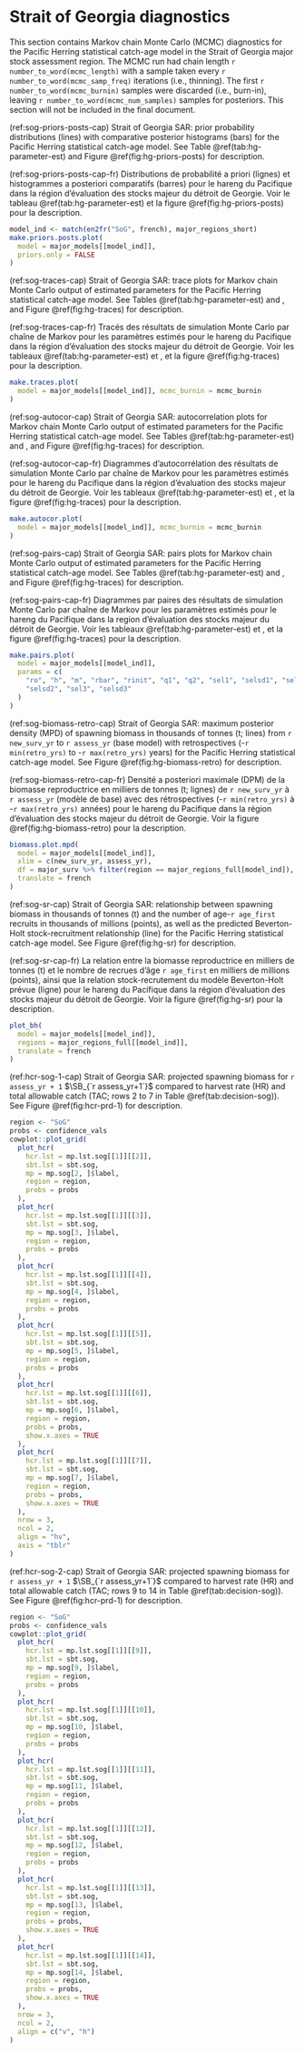 \clearpage

# Strait of Georgia diagnostics

This section contains Markov chain Monte Carlo (MCMC) diagnostics
for the Pacific Herring statistical catch-age model
in the Strait of Georgia major stock assessment region.
The MCMC run had chain length `r number_to_word(mcmc_length)`
with a sample taken every `r number_to_word(mcmc_samp_freq)` iterations
(i.e., thinning).
The first `r number_to_word(mcmc_burnin)` samples were discarded (i.e., burn-in),
leaving `r number_to_word(mcmc_num_samples)` samples for posteriors.
This section will not be included in the final document.

(ref:sog-priors-posts-cap) Strait of Georgia SAR:
prior probability distributions (lines) with
comparative posterior histograms (bars)
for the Pacific Herring statistical catch-age model.
See Table \@ref(tab:hg-parameter-est) and
Figure \@ref(fig:hg-priors-posts) for description.

(ref:sog-priors-posts-cap-fr) Distributions de probabilité a priori (lignes)
et histogrammes a posteriori comparatifs (barres)
pour le hareng du Pacifique
dans la région d’évaluation des stocks majeur du détroit de Georgie.
Voir le tableau \@ref(tab:hg-parameter-est) et
la figure \@ref(fig:hg-priors-posts) pour la description.

```r
model_ind <- match(en2fr("SoG", french), major_regions_short)
make.priors.posts.plot(
  model = major_models[[model_ind]],
  priors.only = FALSE
)
```

(ref:sog-traces-cap) Strait of Georgia SAR:
trace plots for Markov chain Monte Carlo output of
estimated parameters for the Pacific Herring statistical catch-age model.
See Tables \@ref(tab:hg-parameter-est) and \ref{tab:variables}, and
Figure \@ref(fig:hg-traces) for description.

(ref:sog-traces-cap-fr) Tracés des résultats de simulation
Monte Carlo par chaîne de Markov pour les paramètres estimés
pour le hareng du Pacifique
dans la région d’évaluation des stocks majeur du détroit de Georgie.
Voir les tableaux \@ref(tab:hg-parameter-est) et \ref{tab:variables}, et
la figure \@ref(fig:hg-traces) pour la description.

```r
make.traces.plot(
  model = major_models[[model_ind]], mcmc_burnin = mcmc_burnin
)
```

(ref:sog-autocor-cap) Strait of Georgia SAR:
autocorrelation plots for Markov chain Monte Carlo output of
estimated parameters for the Pacific Herring statistical catch-age model.
See Tables \@ref(tab:hg-parameter-est) and \ref{tab:variables}, and
Figure \@ref(fig:hg-traces) for description.

(ref:sog-autocor-cap-fr) Diagrammes d’autocorrélation des résultats de
simulation Monte Carlo par chaîne de Markov pour les
paramètres estimés pour le hareng du Pacifique
dans la région d’évaluation des stocks majeur du détroit de Georgie.
Voir les tableaux \@ref(tab:hg-parameter-est) et \ref{tab:variables}, et
la figure \@ref(fig:hg-traces) pour la description.

```r
make.autocor.plot(
  model = major_models[[model_ind]], mcmc_burnin = mcmc_burnin
)
```

(ref:sog-pairs-cap) Strait of Georgia SAR:
pairs plots for Markov chain Monte Carlo output of
estimated parameters for the Pacific Herring statistical catch-age model.
See Tables \@ref(tab:hg-parameter-est) and \ref{tab:variables}, and
Figure \@ref(fig:hg-traces) for description.

(ref:sog-pairs-cap-fr) Diagrammes par paires des résultats de
simulation Monte Carlo par chaîne de Markov pour
les paramètres estimés pour le hareng du Pacifique
dans la region d’évaluation des stocks majeur du détroit de Georgie.
Voir les tableaux \@ref(tab:hg-parameter-est) et \ref{tab:variables}, et
la figure \@ref(fig:hg-traces) pour la description.

```r
make.pairs.plot(
  model = major_models[[model_ind]],
  params = c(
    "ro", "h", "m", "rbar", "rinit", "q1", "q2", "sel1", "selsd1", "sel2",
    "selsd2", "sel3", "selsd3"
  )
)
```

(ref:sog-biomass-retro-cap) Strait of Georgia SAR:
maximum posterior density (MPD)
of spawning biomass in thousands of tonnes (t; lines)
from `r new_surv_yr` to `r assess_yr` (base model) with retrospectives 
(-`r min(retro_yrs)` to -`r max(retro_yrs)` years)
for the Pacific Herring statistical catch-age model.
See Figure \@ref(fig:hg-biomass-retro) for description.

(ref:sog-biomass-retro-cap-fr) Densité a posteriori maximale (DPM)
de la biomasse reproductrice en milliers de tonnes (t; lignes)
de `r new_surv_yr` à `r assess_yr` (modèle de base) avec des rétrospectives
(-`r min(retro_yrs)` à -`r max(retro_yrs)` années)
pour le hareng du Pacifique dans la
région d'évaluation des stocks majeur du détroit de Georgie.
Voir la figure \@ref(fig:hg-biomass-retro) pour la description.

```r
biomass.plot.mpd(
  model = major_models[[model_ind]],
  xlim = c(new_surv_yr, assess_yr),
  df = major_surv %>% filter(region == major_regions_full[model_ind]),
  translate = french
)
```

(ref:sog-sr-cap) Strait of Georgia SAR:
relationship between spawning biomass in thousands of tonnes (t) and
the number of age-`r age_first` recruits in thousands of millions (points),
as well as the predicted Beverton-Holt stock-recruitment relationship (line)
for the Pacific Herring statistical catch-age model.
See Figure \@ref(fig:hg-sr) for description.

(ref:sog-sr-cap-fr) La relation entre la biomasse reproductrice
en milliers de tonnes (t) et
le nombre de recrues d'âge `r age_first` en milliers de millions (points),
ainsi que la relation stock-recrutement du modèle Beverton-Holt prévue (ligne)
pour le hareng du Pacifique
dans la région d’évaluation des stocks majeur du détroit de Georgie.
Voir la figure \@ref(fig:hg-sr) pour la description.

```r
plot_bh(
  model = major_models[[model_ind]],
  regions = major_regions_full[[model_ind]],
  translate = french
)
```

(ref:hcr-sog-1-cap) Strait of Georgia SAR:
projected spawning biomass for `r assess_yr + 1` $\SB_{`r assess_yr+1`}$
compared to harvest rate (HR) and total allowable catch (TAC;
rows 2 to 7 in Table \@ref(tab:decision-sog)).
See Figure \@ref(fig:hcr-prd-1) for description.

```r
region <- "SoG"
probs <- confidence_vals
cowplot::plot_grid(
  plot_hcr(
    hcr.lst = mp.lst.sog[[1]][[2]],
    sbt.lst = sbt.sog,
    mp = mp.sog[2, ]$label,
    region = region,
    probs = probs
  ),
  plot_hcr(
    hcr.lst = mp.lst.sog[[1]][[3]],
    sbt.lst = sbt.sog,
    mp = mp.sog[3, ]$label,
    region = region,
    probs = probs
  ),
  plot_hcr(
    hcr.lst = mp.lst.sog[[1]][[4]],
    sbt.lst = sbt.sog,
    mp = mp.sog[4, ]$label,
    region = region,
    probs = probs
  ),
  plot_hcr(
    hcr.lst = mp.lst.sog[[1]][[5]],
    sbt.lst = sbt.sog,
    mp = mp.sog[5, ]$label,
    region = region,
    probs = probs
  ),
  plot_hcr(
    hcr.lst = mp.lst.sog[[1]][[6]],
    sbt.lst = sbt.sog,
    mp = mp.sog[6, ]$label,
    region = region,
    probs = probs,
    show.x.axes = TRUE
  ),
  plot_hcr(
    hcr.lst = mp.lst.sog[[1]][[7]],
    sbt.lst = sbt.sog,
    mp = mp.sog[7, ]$label,
    region = region,
    probs = probs,
    show.x.axes = TRUE
  ),
  nrow = 3,
  ncol = 2,
  align = "hv",
  axis = "tblr"
)
```

(ref:hcr-sog-2-cap) Strait of Georgia SAR:
projected spawning biomass for `r assess_yr + 1` $\SB_{`r assess_yr+1`}$
compared to harvest rate (HR) and total allowable catch (TAC;
rows 9 to 14 in Table \@ref(tab:decision-sog)).
See Figure \@ref(fig:hcr-prd-1) for description.

```r
region <- "SoG"
probs <- confidence_vals
cowplot::plot_grid(
  plot_hcr(
    hcr.lst = mp.lst.sog[[1]][[9]],
    sbt.lst = sbt.sog,
    mp = mp.sog[9, ]$label,
    region = region,
    probs = probs
  ),
  plot_hcr(
    hcr.lst = mp.lst.sog[[1]][[10]],
    sbt.lst = sbt.sog,
    mp = mp.sog[10, ]$label,
    region = region,
    probs = probs
  ),
  plot_hcr(
    hcr.lst = mp.lst.sog[[1]][[11]],
    sbt.lst = sbt.sog,
    mp = mp.sog[11, ]$label,
    region = region,
    probs = probs
  ),
  plot_hcr(
    hcr.lst = mp.lst.sog[[1]][[12]],
    sbt.lst = sbt.sog,
    mp = mp.sog[12, ]$label,
    region = region,
    probs = probs
  ),
  plot_hcr(
    hcr.lst = mp.lst.sog[[1]][[13]],
    sbt.lst = sbt.sog,
    mp = mp.sog[13, ]$label,
    region = region,
    probs = probs,
    show.x.axes = TRUE
  ),
  plot_hcr(
    hcr.lst = mp.lst.sog[[1]][[14]],
    sbt.lst = sbt.sog,
    mp = mp.sog[14, ]$label,
    region = region,
    probs = probs,
    show.x.axes = TRUE
  ),
  nrow = 3,
  ncol = 2,
  align = c("v", "h")
)
```
